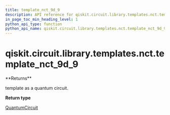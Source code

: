 ```yaml
---
title: template_nct_9d_9
description: API reference for qiskit.circuit.library.templates.nct.template_nct_9d_9
in_page_toc_min_heading_level: 1
python_api_type: function
python_api_name: qiskit.circuit.library.templates.nct.template_nct_9d_9
---
```


<span id="qiskit-circuit-library-templates-nct-template-nct-9d-9" />

# qiskit.circuit.library.templates.nct.template\_nct\_9d\_9

<Function id="qiskit.circuit.library.templates.nct.template_nct_9d_9" isDedicatedPage={true} github="https://github.com/qiskit/qiskit/tree/stable/0.19/qiskit/circuit/library/templates/nct/template_nct_9d_9.py" signature="template_nct_9d_9()">
  **Returns**

  template as a quantum circuit.

  **Return type**

  [QuantumCircuit](qiskit.circuit.QuantumCircuit "qiskit.circuit.QuantumCircuit")
</Function>

